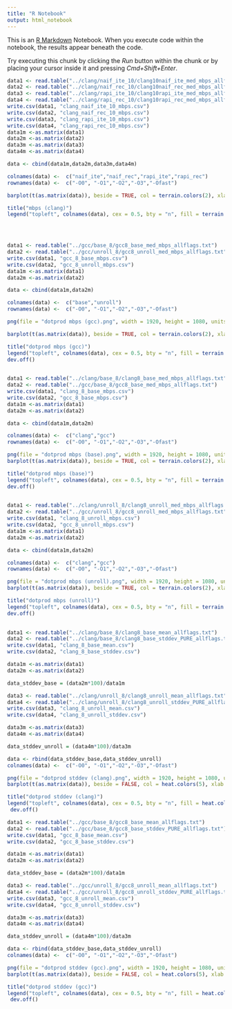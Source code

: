 ```yaml
---
title: "R Notebook"
output: html_notebook
---
```


This is an [R Markdown](http://rmarkdown.rstudio.com) Notebook. When you execute code within the notebook, the results appear beneath the code. 

Try executing this chunk by clicking the *Run* button within the chunk or by placing your cursor inside it and pressing *Cmd+Shift+Enter*. 

```r
data1 <- read.table("../clang/naif_ite_10/clang10naif_ite_med_mbps_allflags.txt")
data2 <- read.table("../clang/naif_rec_10/clang10naif_rec_med_mbps_allflags.txt")
data3 <- read.table("../clang/rapi_ite_10/clang10rapi_ite_med_mbps_allflags.txt")
data4 <- read.table("../clang/rapi_rec_10/clang10rapi_rec_med_mbps_allflags.txt")
write.csv(data1, "clang_naif_ite_10_mbps.csv")
write.csv(data2, "clang_naif_rec_10_mbps.csv")
write.csv(data3, "clang_rapi_ite_10_mbps.csv")
write.csv(data4, "clang_rapi_rec_10_mbps.csv")
data1m <-as.matrix(data1)
data2m <-as.matrix(data2)
data3m <-as.matrix(data3)
data4m <-as.matrix(data4)

data <- cbind(data1m,data2m,data3m,data4m)

```


```r
colnames(data) <-  c("naif_ite","naif_rec","rapi_ite","rapi_rec")
rownames(data) <-  c("-O0", "-O1","-O2","-O3","-Ofast")
```

```r


barplot(t(as.matrix(data)), beside = TRUE, col = terrain.colors(2), xlab = "Flags", ylab = "Mbps", ylim =c(0,3000)) 

title("mbps (clang)")
legend("topleft", colnames(data), cex = 0.5, bty = "n", fill = terrain.colors(2))


 
```


```r
data1 <- read.table("../gcc/base_8/gcc8_base_med_mbps_allflags.txt")
data2 <- read.table("../gcc/unroll_8/gcc8_unroll_med_mbps_allflags.txt")
write.csv(data1, "gcc_8_base_mbps.csv")
write.csv(data2, "gcc_8_unroll_mbps.csv")
data1m <-as.matrix(data1)
data2m <-as.matrix(data2)

data <- cbind(data1m,data2m)

```

```r
colnames(data) <-  c("base","unroll")
rownames(data) <-  c("-O0", "-O1","-O2","-O3","-Ofast")
```

```r
png(file = "dotprod mbps (gcc).png", width = 1920, height = 1080, units = "px", res = 300)

barplot(t(as.matrix(data)), beside = TRUE, col = terrain.colors(2), xlab = "Flags", ylab = "Mbps", ylim =c(0,20000)) 

title("dotprod mbps (gcc)")
legend("topleft", colnames(data), cex = 0.5, bty = "n", fill = terrain.colors(2))
dev.off()
 
```

```r
data1 <- read.table("../clang/base_8/clang8_base_med_mbps_allflags.txt")
data2 <- read.table("../gcc/base_8/gcc8_base_med_mbps_allflags.txt")
write.csv(data1, "clang_8_base_mbps.csv")
write.csv(data2, "gcc_8_base_mbps.csv")
data1m <-as.matrix(data1)
data2m <-as.matrix(data2)

data <- cbind(data1m,data2m)

```

```r
colnames(data) <-  c("clang","gcc")
rownames(data) <-  c("-O0", "-O1","-O2","-O3","-Ofast")
```

```r

png(file = "dotprod mbps (base).png", width = 1920, height = 1080, units = "px", res = 300)
barplot(t(as.matrix(data)), beside = TRUE, col = terrain.colors(2), xlab = "Flags", ylab = "Mbps", ylim =c(0,20000)) 

title("dotprod mbps (base)")
legend("topleft", colnames(data), cex = 0.5, bty = "n", fill = terrain.colors(2))
dev.off()
 
```


```r
data1 <- read.table("../clang/unroll_8/clang8_unroll_med_mbps_allflags.txt")
data2 <- read.table("../gcc/unroll_8/gcc8_unroll_med_mbps_allflags.txt")
write.csv(data1, "clang_8_unroll_mbps.csv")
write.csv(data2, "gcc_8_unroll_mbps.csv")
data1m <-as.matrix(data1)
data2m <-as.matrix(data2)

data <- cbind(data1m,data2m)

```

```r
colnames(data) <-  c("clang","gcc")
rownames(data) <-  c("-O0", "-O1","-O2","-O3","-Ofast")
```

```r

png(file = "dotprod mbps (unroll).png", width = 1920, height = 1080, units = "px", res = 300)
barplot(t(as.matrix(data)), beside = TRUE, col = terrain.colors(2), xlab = "Flags", ylab = "Mbps", ylim =c(0,20000)) 

title("dotprod mbps (unroll)")
legend("topleft", colnames(data), cex = 0.5, bty = "n", fill = terrain.colors(2))
dev.off()
 
```




```r
data1 <- read.table("../clang/base_8/clang8_base_mean_allflags.txt")
data2 <- read.table("../clang/base_8/clang8_base_stddev_PURE_allflags.txt")
write.csv(data1, "clang_8_base_mean.csv")
write.csv(data2, "clang_8_base_stddev.csv")

data1m <-as.matrix(data1)
data2m <-as.matrix(data2)

data_stddev_base = (data2m*100)/data1m

data3 <- read.table("../clang/unroll_8/clang8_unroll_mean_allflags.txt")
data4 <- read.table("../clang/unroll_8/clang8_unroll_stddev_PURE_allflags.txt")
write.csv(data3, "clang_8_unroll_mean.csv")
write.csv(data4, "clang_8_unroll_stddev.csv")

data3m <-as.matrix(data3)
data4m <-as.matrix(data4)

data_stddev_unroll = (data4m*100)/data3m

```

```r
data <- rbind(data_stddev_base,data_stddev_unroll)
colnames(data) <-  c("-O0", "-O1","-O2","-O3","-Ofast")
```

```r
png(file = "dotprod stddev (clang).png", width = 1920, height = 1080, units = "px", res = 300)
barplot(t(as.matrix(data)), beside = FALSE, col = heat.colors(5), xlab = "n-ème exécution", ylab = "stddev", ylim =c(0,100)) 

title("dotprod stddev (clang)")
legend("topleft", colnames(data), cex = 0.5, bty = "n", fill = heat.colors(5))
 dev.off()
```

```r
data1 <- read.table("../gcc/base_8/gcc8_base_mean_allflags.txt")
data2 <- read.table("../gcc/base_8/gcc8_base_stddev_PURE_allflags.txt")
write.csv(data1, "gcc_8_base_mean.csv")
write.csv(data2, "gcc_8_base_stddev.csv")

data1m <-as.matrix(data1)
data2m <-as.matrix(data2)

data_stddev_base = (data2m*100)/data1m

data3 <- read.table("../gcc/unroll_8/gcc8_unroll_mean_allflags.txt")
data4 <- read.table("../gcc/unroll_8/gcc8_unroll_stddev_PURE_allflags.txt")
write.csv(data3, "gcc_8_unroll_mean.csv")
write.csv(data4, "gcc_8_unroll_stddev.csv")

data3m <-as.matrix(data3)
data4m <-as.matrix(data4)

data_stddev_unroll = (data4m*100)/data3m

```

```r
data <- rbind(data_stddev_base,data_stddev_unroll)
colnames(data) <-  c("-O0", "-O1","-O2","-O3","-Ofast")
```

```r
png(file = "dotprod stddev (gcc).png", width = 1920, height = 1080, units = "px", res = 300)
barplot(t(as.matrix(data)), beside = FALSE, col = heat.colors(5), xlab = "n-ème exécution", ylab = "stddev", ylim =c(0,100)) 

title("dotprod stddev (gcc)")
legend("topleft", colnames(data), cex = 0.5, bty = "n", fill = heat.colors(5))
 dev.off()
```
